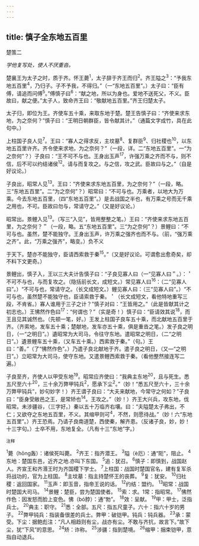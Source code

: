 ```yaml
---
---
---
```

title: 慎子全东地五百里
---



楚策二

*学他复写处，使人不厌重沓。*

楚襄王为太子之时，质于齐。怀王薨<sup>1</sup>，太子辞于齐王而归<sup>2</sup>。齐王隘之<sup>3</sup>：“予我东地五百里<sup>4</sup>，乃归子。子不予我，不得归。”（一“东地五百里”。）太子曰：“臣有傅，请追而问傅<sup>5</sup>。”傅慎子曰<sup>6</sup>：“献之地，所以为身也。爱地不送死父，不义。臣故曰，献之便。”太子人，致命齐王曰：“敬献地五百里。”齐王归楚太子。

太子归，即位为王。齐使车五十乘，来取东地于楚。楚王告慎子曰：“齐使来求东地，为之奈何？”慎子曰：“王明日朝群臣，皆令献其计。”（通篇文字成竹，具在此句中。）

上柱国子良人见<sup>7</sup>。王曰：“寡人之得求反，主坟墓<sup>8</sup>、复群臣<sup>9</sup>、归社稷也<sup>10</sup>，以东地五百里许齐。齐令使来求地，为之奈何？”（一段，详。二“东地五百里”。一“为之奈何”？）子良曰：“王不可不与也。王身出玉声<sup>17</sup>，许强万乘之齐而不与，则不信，后不可以约结诸侯<sup>12</sup>。请与而复攻之。与之信，攻之武。臣故曰与之。”（自是好议论。）

子良出，昭常人见<sup>13</sup>。王曰：“齐使来求东地五百里，为之奈何？”（一段，略。三“东地五百里”。二“为之奈何”？）昭常曰：“不可与也。万乘者，以地大为万乘。今去东地五百里，（四“东地五百里”。）是去战国之半也，有万乘之号而无千乘之用也，不可。臣故曰勿与，常请守之。”（又是好议论。）

昭常出。景鲤入见<sup>13</sup>。（写三“入见”，皆用整整之笔。）王曰：“齐使来求东地五百里，为之奈何？＂（一段，略。五“东地五百里”。三“为之奈何”？）景鲤曰：“不可与也。虽然，楚不能独守。王身出玉声，许万乘之强齐也而不与。（前，“强万乘之齐”。此，“万乘之强齐”，略变。）负不义

于天下。楚亦不能独守，臣请西索救于秦<sup>15</sup>。”（又是好议论。可谓愈出愈奇矣，却不料下文更奇。）

景鲤出，慎子入，王以三大夫计告慎子曰：“子良见寡人曰（一“见寡人曰＂。）：＇不可不与也，与而复攻之。（隐括前长文，成短文。）常见寡人曰<sup>16</sup>：（二“见寡人曰”。）“不可与也，常请守之。（长文成短文。）鲤见寡人曰：（三“见寡人曰”。）“不可与也，虽然楚不能独守也，臣请索救于秦。＇（长文成短文，看他特地重写三段，不肯省。）寡人谁用于三子之计？”慎子对曰：“王皆用之。”（此是皆献其计之初志也。）王怫然作色曰<sup>17</sup>：“何谓也？”（实是奇！）慎子曰：“臣请效其说<sup>18</sup>，而王且见其诚然也。（先顿一笔，好。）王发上柱国子良车五十乘，而北献地五百里于齐。（齐索地，发车五十乘；楚献地，发车亦五十乘，俱是重沓之笔。）发子良之明日，（一“之明日”。）遺昭常为大司马，令往守东地。遣昭常之明日，（二“之明日”。）遺景鲤车五十乘，（又车五十乘。）西索救于秦。”（句。）王曰：“善。”（了“怫然作色”。）乃遣子良北献地于齐。遣子良之明日，（又—“之明日”。）立昭常为大司马，使守东地。又遣景鲤西索救于秦。（看他整然接连写二遍。）

子良至齐，齐使人以甲受东地<sup>19</sup>。昭常应齐使曰：“我典主东地<sup>20</sup>，且与死生。悉五尺至六十<sup>20</sup>，三十余万弊甲钝兵<sup>2</sup>，愿承下尘<sup>2</sup>。”（妙！“悉五尺至六十，三十余万弊甲钝兵”，妙句妙字！）齐王谓子良曰：“大夫来献地，今常守之何如？”子良曰：“臣身受敝邑之王，是常矫也<sup>14</sup>。王攻之。”（妙！）齐王大兴兵，攻东地，伐昭常。未涉疆谷，（三字好。）秦以五十万临齐右壤。曰：“夫隘楚太子弗出，不仁；又欲夺之东地五百里，不义。其缩甲则可<sup>4</sup>，不然，则愿待战。”（妙！六“东地五百里”。）齐王恐焉。乃请子良南道楚，西使秦，解齐患。（反诸子良，妙，妙！十三字句。）士卒不用，东地复全。（凡有十三“东地”字。）

<sup>注释</sup>

<sup>1</sup>薨（hōng轰）：诸侯死叫薨。
<sup>2</sup>齐王：指齐潜王。
<sup>3</sup>隘（è厄）：通“阨”，阻止。
<sup>4</sup>东地：楚国东邑，近齐之地.亦叫下东国。
<sup>5</sup>追：犹召。
<sup>6</sup>慎子：即慎到，战国赵人。齐宣王和齐湣王时为齐国稷下学士。
<sup>7</sup>上柱国：战国时楚国官名，建有复军杀将战功的，官为上柱国。
<sup>8</sup>主坟墓：指主持楚怀王的丧葬。
<sup>9</sup>复：犹安。
<sup>10</sup>归社稷：返回国家。
<sup>11</sup>玉声：即玉音，指帝王说的话。
<sup>12</sup>约结：盟约。
<sup>13</sup>昭常：战国时楚国大司马。
<sup>14</sup>景鲤：楚臣，尝为楚国使者。
<sup>15</sup>索：求。1常：指昭常。
<sup>17</sup>怫然作色：因发怒而脸上变色。怫（bó脖）：通“勃”。
<sup>18</sup>效：呈献。
<sup>19</sup>甲：甲士，泛指兵士。
<sup>20</sup>典主：职守。
<sup>21</sup>悉：全部。五尺：指五尺童子。六十：指六十岁的男子。
<sup>22</sup>弊甲钝兵：指装备很差的兵士。弊甲：破铠甲。钝兵：钝兵器。
<sup>23</sup>承：蒙受。下尘：据鲍彪注：“凡人相趋则有尘，战亦有尘。不敢与齐抗，故言下。”故下尘，犹“下风”的意思。
<sup>24</sup>矫：诈称。
<sup>25</sup>涉疆：指到楚境。
<sup>26</sup>缩甲：捆束铠甲，意指自动退兵。